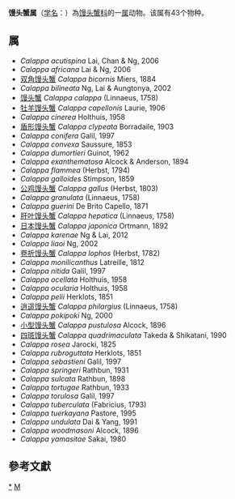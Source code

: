 {{Automatic taxobox
| taxon = Calappa 
| authority = Weber, 1795
| image = Calappa hepatica.JPG
| image_caption = Calappa hepatica
}}
'''馒头蟹属'''（[[学名|学名]]：{{lang|la|''Calappa''}}）為[[馒头蟹科|馒头蟹科]]的一[[属|属]]动物。该属有43个物种。

==属==
* ''Calappa acutispina'' Lai, Chan & Ng, 2006
* ''Calappa africana'' Lai & Ng, 2006
* [[双角馒头蟹|双角馒头蟹]] ''Calappa bicornis'' Miers, 1884
* ''Calappa bilineata'' Ng, Lai & Aungtonya, 2002
* [[馒头蟹|馒头蟹]] ''Calappa calappa'' (Linnaeus, 1758)
* [[牡羊馒头蟹|牡羊馒头蟹]] ''Calappa capellonis'' Laurie, 1906
* ''Calappa cinerea'' Holthuis, 1958
* [[盾形馒头蟹|盾形馒头蟹]] ''Calappa clypeata'' Borradaile, 1903
* ''Calappa conifera'' Galil, 1997
* ''Calappa convexa'' Saussure, 1853
* ''Calappa dumortieri'' Guinot, 1962
* ''Calappa exanthematosa'' Alcock & Anderson, 1894
* ''Calappa flammea'' (Herbst, 1794)
* ''Calappa galloides'' Stimpson, 1859
* [[公鸡馒头蟹|公鸡馒头蟹]] ''Calappa gallus'' (Herbst, 1803)
* ''Calappa granulata'' (Linnaeus, 1758)
* ''Calappa guerini'' De Brito Capello, 1871
* [[肝叶馒头蟹|肝叶馒头蟹]] ''Calappa hepatica'' (Linnaeus, 1758)
* [[日本馒头蟹|日本馒头蟹]] ''Calappa japonica'' Ortmann, 1892
* ''Calappa karenae'' Ng & Lai, 2012
* ''Calappa liaoi'' Ng, 2002
* [[卷折馒头蟹|卷折馒头蟹]] ''Calappa lophos'' (Herbst, 1782)
* ''Calappa monilicanthus'' Latreille, 1812
* ''Calappa nitida'' Galil, 1997
* ''Calappa ocellata'' Holthuis, 1958
* ''Calappa ocularia'' Holthuis, 1958
* ''Calappa pelii'' Herklots, 1851
* [[逍遥馒头蟹|逍遥馒头蟹]] ''Calappa philargius'' (Linnaeus, 1758)
* ''Calappa pokipoki'' Ng, 2000
* [[小型馒头蟹|小型馒头蟹]] ''Calappa pustulosa'' Alcock, 1896
* [[四斑馒头蟹|四斑馒头蟹]] ''Calappa quadrimaculata'' Takeda & Shikatani, 1990
* ''Calappa rosea'' Jarocki, 1825
* ''Calappa rubroguttata'' Herklots, 1851
* ''Calappa sebastieni'' Galil, 1997
* ''Calappa springeri'' Rathbun, 1931
* ''Calappa sulcata'' Rathbun, 1898
* ''Calappa tortugae'' Rathbun, 1933
* ''Calappa torulosa'' Galil, 1997
* ''Calappa tuberculata'' (Fabricius, 1793)
* ''Calappa tuerkayana'' Pastore, 1995
* ''Calappa undulata'' Dai & Yang, 1991
* ''Calappa woodmasoni'' Alcock, 1896
* ''Calappa yamasitae'' Sakai, 1980

==參考文獻==
{{reflist}}

{{taxonbar}}

[[Category:_馒头蟹科|*]]
[[Category:1795年描述的分类群|M]]